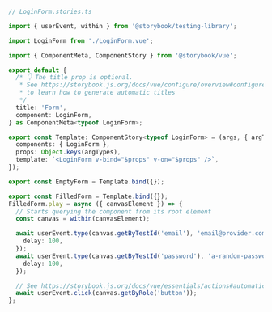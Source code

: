 ```ts
// LoginForm.stories.ts

import { userEvent, within } from '@storybook/testing-library';

import LoginForm from './LoginForm.vue';

import { ComponentMeta, ComponentStory } from '@storybook/vue';

export default {
  /* 👇 The title prop is optional.
   * See https://storybook.js.org/docs/vue/configure/overview#configure-story-loading
   * to learn how to generate automatic titles
   */
  title: 'Form',
  component: LoginForm,
} as ComponentMeta<typeof LoginForm>;

export const Template: ComponentStory<typeof LoginForm> = (args, { argTypes }) => ({
  components: { LoginForm },
  props: Object.keys(argTypes),
  template: `<LoginForm v-bind="$props" v-on="$props" />`,
});

export const EmptyForm = Template.bind({});

export const FilledForm = Template.bind({});
FilledForm.play = async ({ canvasElement }) => {
  // Starts querying the component from its root element
  const canvas = within(canvasElement);

  await userEvent.type(canvas.getByTestId('email'), 'email@provider.com', {
    delay: 100,
  });
  await userEvent.type(canvas.getByTestId('password'), 'a-random-password', {
    delay: 100,
  });

  // See https://storybook.js.org/docs/vue/essentials/actions#automatically-matching-args to learn how to setup logging in the Actions panel
  await userEvent.click(canvas.getByRole('button'));
};
```
